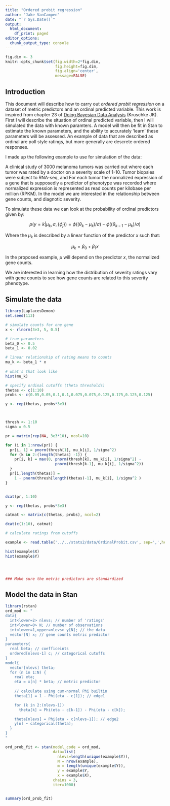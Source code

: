 ```yaml
---
title: "Ordered probit regression"
author: "Jake VanCampen"
date: "`r Sys.Date()`"
output:
  html_document:
    df_print: paged
editor_options:
  chunk_output_type: console
---
```



```r
fig.dim <- 3
knitr::opts_chunk$set(fig.width=2*fig.dim,
                      fig.height=fig.dim,
                      fig.align='center',
                      message=FALSE)
```

## Introduction

This document will describe how to carry out *ordered probit regression* on a dataset of metric predictors and an ordinal predicted variable. This work is inspired from chapter 23 of [Doing Bayesian Data Analysis](https://sites.google.com/site/doingbayesiandataanalysis/about-the-author) (Kruschke JK). First I will describe the situation of ordinal predicted variable, then I will simulated the data with known paramters. A model will then be fit in Stan to estimate the known parameters, and the ability to accurately 'learn' these parameters will be assessed. An example of data that are described as ordinal are poll style ratings, but more generally are descrete ordered responses. 


I made up the following example to use for simulation of the data: 


A clinical study of 3000 melanoma tumors was carried out where each tumor was rated by a doctor on a severity scale of 1-10. Tumor biopsies were subject to RNA-seq, and For each tumor the normalized expression of a gene that is supposedly a predictor of phenotype was recorded where normalized expression is represented as read counts per kilobase per million (RPKM). In the model we are interested in the relationship between gene counts, and diagnotic severity.


To simulate these data we can look at the probability of ordinal predictors given by:

$$ p(y=k|\mu_k,\sigma,\{\phi_j\}) = \phi((\theta_k - \mu_k)/\sigma) - \phi((\theta_{k-1} - \mu_k)/\sigma) $$

Where the $\mu_k$ is described by a linear function of the predictor $x$ such that: 

$$ \mu_k = \beta_0 + \beta_1x $$

In the proposed example, $\mu$ will depend on the predictor $x$, the normalized gene counts.


We are interested in learning how the distribution of severity ratings vary with gene counts to see how gene counts are related to this severity phenotype. 


## Simulate the data

```r
library(LaplacesDemon)
set.seed(113)

# simulate counts for one gene
x <- rlnorm(3e3, 5, 0.5) 

# true parameters
beta_0 <- 0.5
beta_1 <- 0.02

# linear relationship of rating means to counts
mu_k <- beta_1 * x
  
# what's that look like
hist(mu_k)

# specify ordinal cutoffs (theta thresholds)
thetas <- c(1:10)
probs <- c(0.05,0.05,0.1,0.1,0.075,0.075,0.125,0.175,0.125,0.125)

y <- rep(thetas, probs*3e3)



thresh <- 1:10
sigma = 0.5

pr = matrix(rep(NA, 3e3*10), ncol=10)

for (i in 1:nrow(pr)) {
  pr[i, 1] = pnorm(thresh[1], mu_k[i], 1/sigma^2)
  for (k in 2:(length(thetas) -1)) {
    pr[i, k] = max(0, pnorm(thresh[k], mu_k[i], 1/sigma^2) - 
                      pnorm(thresh[k-1], mu_k[i], 1/sigma^2))
  }
  pr[i,length(thetas)] = 
    1 - pnorm(thresh[length(thetas)-1], mu_k[i], 1/sigma^2 ) 
}


dcat(pr, 1:10)

y <- rep(thetas, probs*3e3)

catmat <- matrix(c(thetas, probs), ncol=2)

dcat(c(1:10), catmat)

# calculate ratings from cutoffs

example <- read.table('../../stats2/data/OrdinalProbit.csv', sep=',',header = TRUE)

hist(example$X)
hist(example$Y)




### Make sure the metric predictors are standardized 
```



## Model the data in Stan

```r
library(rstan)
ord_mod <- "
data{
  int<lower=2> nlevs; // number of 'ratings'
  int<lower=0> N; // number of observations
  int<lower=1,upper=nlevs> y[N]; // the data
  vector[N] x; // gene counts metric predictor
}
parameters{
  real beta; // coefficeints
  ordered[nlevs-1] c; // categorical cutoffs
}
model{
  vector[nlevs] theta;
  for (n in 1:N) { 
    real eta;
    eta = x[n] * beta; // metric predictor
  
    // calculate using cum-normal Phi builtin
    theta[1] = 1 - Phi(eta - c[1]); // edge1

    for (k in 2:(nlevs-1))
      theta[k] = Phi(eta - c[k-1]) - Phi(eta - c[k]);

    theta[nlevs] = Phi(eta - c[nlevs-1]); // edge2
    y[n] ~ categorical(theta); 
  }
}
"

ord_prob_fit <- stan(model_code = ord_mod,
                     data=list(
                       nlevs=length(unique(example$Y)),
                       N = nrow(example),
                       m = length(unique(example$Y)),
                       y = example$Y,
                       x = example$X), 
                     chains = 3,
                     iter=1000)


summary(ord_prob_fit)

```












